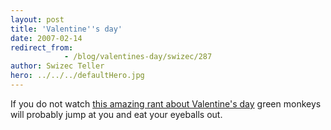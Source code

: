 ```yaml
---
layout: post
title: 'Valentine''s day'
date: 2007-02-14
redirect_from: 
            - /blog/valentines-day/swizec/287
author: Swizec Teller
hero: ../../../defaultHero.jpg
---
```

If you do not watch [this amazing rant about Valentine's day](http://www.zefrank.com/valentine/) green monkeys will probably jump at you and eat your eyeballs out.